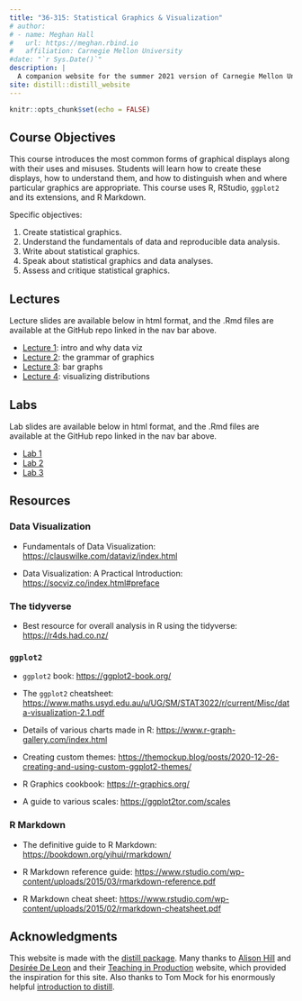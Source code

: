 ```yaml
---
title: "36-315: Statistical Graphics & Visualization"
# author:
# - name: Meghan Hall
#   url: https://meghan.rbind.io
#   affiliation: Carnegie Mellon University
#date: "`r Sys.Date()`"
description: |
  A companion website for the summer 2021 version of Carnegie Mellon University course 36-315: Statistical Graphics & Visualization, taught by Meghan Hall.
site: distill::distill_website
---
```


```r
knitr::opts_chunk$set(echo = FALSE)
```

## Course Objectives

This course introduces the most common forms of graphical displays along with their uses and misuses. Students will learn how to create these displays, how to understand them, and how to distinguish when and where particular graphics are appropriate. This course uses R, RStudio, `ggplot2` and its extensions, and R Markdown.

Specific objectives:

1. Create statistical graphics.
2. Understand the fundamentals of data and reproducible data analysis.
3. Write about statistical graphics.
4. Speak about statistical graphics and data analyses.
5. Assess and critique statistical graphics.

## Lectures

Lecture slides are available below in html format, and the .Rmd files are available at the GitHub repo linked in the nav bar above.

+ [Lecture 1](slides/36-315_Summer2021_Lec1.html): intro and why data viz
+ [Lecture 2](slides/36-315_Summer2021_Lec2.html): the grammar of graphics
+ [Lecture 3](slides/36-315_Summer2021_Lec3.html): bar graphs
+ [Lecture 4](slides/36-315_Summer2021_Lec4.html): visualizing distributions

## Labs

Lab slides are available below in html format, and the .Rmd files are available at the GitHub repo linked in the nav bar above.

+ [Lab 1](slides/36-315_Summer2021_Lab1_lec.html)
+ [Lab 2](slides/36-315_Summer2021_Lab2_lec.html)
+ [Lab 3](slides/36-315_Summer2021_Lab3_lec.html)

## Resources

### Data Visualization

+ Fundamentals of Data Visualization: <https://clauswilke.com/dataviz/index.html>

+ Data Visualization: A Practical Introduction: <https://socviz.co/index.html#preface>

### The tidyverse

+ Best resource for overall analysis in R using the tidyverse: <https://r4ds.had.co.nz/>

### `ggplot2`

+ `ggplot2` book: <https://ggplot2-book.org/>

+ The `ggplot2` cheatsheet: <https://www.maths.usyd.edu.au/u/UG/SM/STAT3022/r/current/Misc/data-visualization-2.1.pdf>

+ Details of various charts made in R: <https://www.r-graph-gallery.com/index.html>

+ Creating custom themes: <https://themockup.blog/posts/2020-12-26-creating-and-using-custom-ggplot2-themes/>

+ R Graphics cookbook: <https://r-graphics.org/>

+ A guide to various scales: <https://ggplot2tor.com/scales>

### R Markdown

+ The definitive guide to R Markdown: <https://bookdown.org/yihui/rmarkdown/>

+ R Markdown reference guide: <https://www.rstudio.com/wp-content/uploads/2015/03/rmarkdown-reference.pdf>

+ R Markdown cheat sheet: <https://www.rstudio.com/wp-content/uploads/2015/02/rmarkdown-cheatsheet.pdf>






## Acknowledgments {.appendix}

This website is made with the [distill package](https://rstudio.github.io/distill/). Many thanks to [Alison Hill](https://alison.rbind.io/) and [Desirée De Leon](https://desiree.rbind.io/) and their [Teaching in Production](https://rstudio-education.github.io/teaching-in-production/) website, which provided the inspiration for this site. Also thanks to Tom Mock for his enormously helpful [introduction to distill](https://themockup.blog/posts/2020-08-01-building-a-blog-with-distill/).
